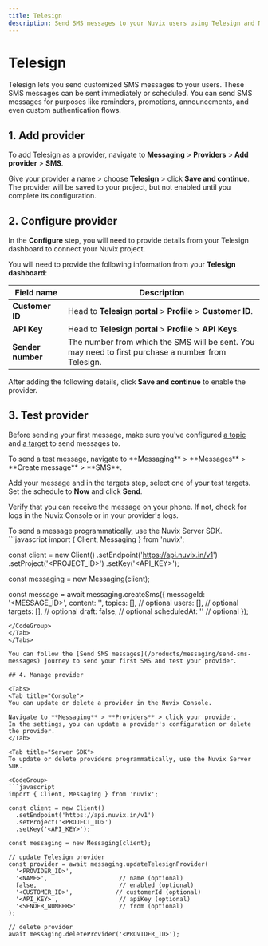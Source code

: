 ```yaml
---
title: Telesign
description: Send SMS messages to your Nuvix users using Telesign and Nuvix Messaging.
---
```


# Telesign

Telesign lets you send customized SMS messages to your users.
These SMS messages can be sent immediately or scheduled.
You can send SMS messages for purposes like reminders, promotions, announcements, and even custom authentication flows.

## 1. Add provider

To add Telesign as a provider, navigate to **Messaging** > **Providers** > **Add provider** > **SMS**.

Give your provider a name > choose **Telesign** > click **Save and continue**.
The provider will be saved to your project, but not enabled until you complete its configuration.

## 2. Configure provider

In the **Configure** step, you will need to provide details from your Telesign dashboard to connect your Nuvix project.

You will need to provide the following information from your **Telesign dashboard**:

| Field name | Description |
|------------|-------------|
| **Customer ID** | Head to **Telesign portal** > **Profile** > **Customer ID**. |
| **API Key** | Head to **Telesign portal** > **Profile** > **API Keys**. |
| **Sender number** | The number from which the SMS will be sent. You may need to first purchase a number from Telesign. |

After adding the following details, click **Save and continue** to enable the provider.

## 3. Test provider

Before sending your first message, make sure you've configured [a topic](/products/messaging/topics) and [a target](/products/messaging/targets) to send messages to.

<Tabs>
<Tab title="Console">
To send a test message, navigate to **Messaging** > **Messages** > **Create message** > **SMS**.

Add your message and in the targets step, select one of your test targets. Set the schedule to **Now** and click **Send**.

Verify that you can receive the message on your phone. If not, check for logs in the Nuvix Console or in your provider's logs.
</Tab>

<Tab title="Server SDK">
To send a message programmatically, use the Nuvix Server SDK.

<CodeGroup>
```javascript
import { Client, Messaging } from 'nuvix';

const client = new Client()
  .setEndpoint('https://api.nuvix.in/v1')
  .setProject('<PROJECT_ID>')
  .setKey('<API_KEY>');

const messaging = new Messaging(client);

const message = await messaging.createSms({
  messageId: '<MESSAGE_ID>',
  content: '<CONTENT>',
  topics: [],                                   // optional
  users: [],                                    // optional
  targets: [],                                  // optional
  draft: false,                                 // optional
  scheduledAt: ''                               // optional
});
```
</CodeGroup>
</Tab>
</Tabs>

You can follow the [Send SMS messages](/products/messaging/send-sms-messages) journey to send your first SMS and test your provider.

## 4. Manage provider

<Tabs>
<Tab title="Console">
You can update or delete a provider in the Nuvix Console.

Navigate to **Messaging** > **Providers** > click your provider.
In the settings, you can update a provider's configuration or delete the provider.
</Tab>

<Tab title="Server SDK">
To update or delete providers programmatically, use the Nuvix Server SDK.

<CodeGroup>
```javascript
import { Client, Messaging } from 'nuvix';

const client = new Client()
  .setEndpoint('https://api.nuvix.in/v1')
  .setProject('<PROJECT_ID>')
  .setKey('<API_KEY>');

const messaging = new Messaging(client);

// update Telesign provider
const provider = await messaging.updateTelesignProvider(
  '<PROVIDER_ID>',
  '<NAME>',                    // name (optional)
  false,                       // enabled (optional)
  '<CUSTOMER_ID>',            // customerId (optional)
  '<API_KEY>',                 // apiKey (optional)
  '<SENDER_NUMBER>'            // from (optional)
);

// delete provider
await messaging.deleteProvider('<PROVIDER_ID>');
```
</CodeGroup>
</Tab>
</Tabs>